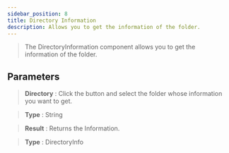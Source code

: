 ---
sidebar_position: 8
title: Directory Information
description: Allows you to get the information of the folder.
---
> The DirectoryInformation component allows you to get the information of the folder.

## Parameters

> **Directory** : Click the button and select the folder whose information you want to get.

> **Type** : String

> **Result** : Returns the Information. 

> **Type** : DirectoryInfo
